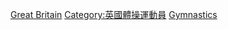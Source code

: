 [[Category:各國奧運體操運動員|Great Britain]]
[[Category:英國體操運動員|Category:英國體操運動員]]
[[Category:英国夏季奥运运动员|Gymnastics]]